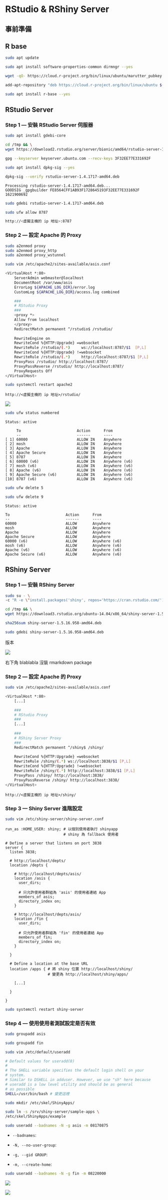 # RStudio & RShiny Server

## 事前準備

## R base

``` .bash
sudo apt update
```

``` .bash
sudo apt install software-properties-common dirmngr --yes
```

``` .bash
wget -qO- https://cloud.r-project.org/bin/linux/ubuntu/marutter_pubkey.asc | sudo tee -a /etc/apt/trusted.gpg.d/cran_ubuntu_key.asc
```

``` .bash
add-apt-repository "deb https://cloud.r-project.org/bin/linux/ubuntu $(lsb_release -cs)-cran40/"
```

``` .bash
sudo apt install r-base --yes
```

## RStudio Server

### Step 1 --- 安裝 RStudio Server 伺服器

``` .bash
sudo apt install gdebi-core
```

``` .bash
cd /tmp && \
wget https://download2.rstudio.org/server/bionic/amd64/rstudio-server-1.4.1717-amd64.deb
```

``` .bash
gpg --keyserver keyserver.ubuntu.com --recv-keys 3F32EE77E331692F
```

``` .bash
sudo apt install dpkg-sig --yes
```

``` .bash
dpkg-sig --verify rstudio-server-1.4.1717-amd64.deb
```

``` .console_output
Processing rstudio-server-1.4.1717-amd64.deb...
GOODSIG _gpgbuilder FE8564CFF1AB93F1728645193F32EE77E331692F 1621900692
```

``` .bash
sudo gdebi rstudio-server-1.4.1717-amd64.deb
```

``` .bash
sudo ufw allow 8787
```

``` .bash
http://<虛擬主機的 ip 地址>:8787
```

### Step 2 --- 設定 Apache 的 Proxy

``` .bash
sudo a2enmod proxy
sudo a2enmod proxy_http
sudo a2enmod proxy_wstunnel
```

``` .bash
sudo vim /etc/apache2/sites-available/asis.conf
```

``` .bash
<VirtualHost *:80>
    ServerAdmin webmaster@localhost
    DocumentRoot /var/www/asis
    ErrorLog ${APACHE_LOG_DIR}/error.log
    CustomLog ${APACHE_LOG_DIR}/access.log combined

    ###
    # RStudio Proxy
    ###
    <proxy *>
    Allow from localhost
    </proxy>
    RedirectMatch permanent ^/rstudio$ /rstudio/
  
    RewriteEngine on
    RewriteCond %{HTTP:Upgrade} =websocket
    RewriteRule /rstudio/(.*)     ws://localhost:8787/$1  [P,L]
    RewriteCond %{HTTP:Upgrade} !=websocket
    RewriteRule /rstudio/(.*)     http://localhost:8787/$1 [P,L]
    ProxyPass /rstudio/ http://localhost:8787/
    ProxyPassReverse /rstudio/ http://localhost:8787/
    ProxyRequests Off
</VirtualHost>
```

``` .bash
sudo systemctl restart apache2
```

    http://<虛擬主機的 ip 地址>/rstudio/

![](figures/apache2-rstudio-server-login-page.png)

``` .bash
sudo ufw status numbered
```

    Status: active

         To                         Action      From
         --                         ------      ----
    [ 1] 60000                      ALLOW IN    Anywhere                  
    [ 2] mosh                       ALLOW IN    Anywhere                  
    [ 3] Apache                     ALLOW IN    Anywhere                  
    [ 4] Apache Secure              ALLOW IN    Anywhere                  
    [ 5] 8787                       ALLOW IN    Anywhere                  
    [ 6] 60000 (v6)                 ALLOW IN    Anywhere (v6)             
    [ 7] mosh (v6)                  ALLOW IN    Anywhere (v6)             
    [ 8] Apache (v6)                ALLOW IN    Anywhere (v6)             
    [ 9] Apache Secure (v6)         ALLOW IN    Anywhere (v6)             
    [10] 8787 (v6)                  ALLOW IN    Anywhere (v6)

``` .bash
sudo ufw delete 5
```

``` .bash
sudo ufw delete 9
```

    Status: active

    To                         Action      From
    --                         ------      ----
    60000                      ALLOW       Anywhere                  
    mosh                       ALLOW       Anywhere                  
    Apache                     ALLOW       Anywhere                  
    Apache Secure              ALLOW       Anywhere                  
    60000 (v6)                 ALLOW       Anywhere (v6)             
    mosh (v6)                  ALLOW       Anywhere (v6)             
    Apache (v6)                ALLOW       Anywhere (v6)             
    Apache Secure (v6)         ALLOW       Anywhere (v6)

## RShiny Server

### Step 1 --- 安裝 RShiny Server

``` .bash
sudo su - \
-c "R -e \"install.packages('shiny', repos='https://cran.rstudio.com/')\""
```

``` .bash
cd /tmp && \
wget https://download3.rstudio.org/ubuntu-14.04/x86_64/shiny-server-1.5.16.958-amd64.deb
```

``` .bash
sha256sum shiny-server-1.5.16.958-amd64.deb 
```

``` .bash
sudo gdebi shiny-server-1.5.16.958-amd64.deb
```

::: {.infobox .info}
版本
:::

![](figures/apache2-shiny-server-main-page.png)

::: {.infobox .info}
右下角 blablabla 沒裝 rmarkdown package
:::

### Step 2 --- 設定 Apache 的 Proxy

``` .bash
sudo vim /etc/apache2/sites-available/asis.conf
```

``` .bash
<VirtualHost *:80>
    [...]

    ###
    # RStudio Proxy
    ###
    [...]
    
    ###
    # RShiny Server Proxy
    ###
    RedirectMatch permanent ^/shiny$ /shiny/
    
    RewriteCond %{HTTP:Upgrade} =websocket
    RewriteRule /shiny/(.*) ws://localhost:3838/$1 [P,L]
    RewriteCond %{HTTP:Upgrade} !=websocket
    RewriteRule /shiny/(.*) http://localhost:3838/$1 [P,L]
    ProxyPass /shiny/ http://localhost:3838/
    ProxyPassReverse /shiny/ http://localhost:3838/
</VirtualHost>
```

    http://<虛擬主機的 ip 地址>/shiny/

### Step 3 --- Shiny Server 進階設定

``` .bash
sudo vim /etc/shiny-server/shiny-server.conf
```

    run_as :HOME_USER: shiny; # 以個別使用者執行 shinyapp
                              # shiny 為 fallback 使用者

    # Define a server that listens on port 3838
    server {
      listen 3838;

      # http://localhost/depts/
      location /depts { 

        # http://localhost/depts/asis/
        location /asis { 
          user_dirs;
          
          # 只允許使用者群組為 'asis' 的使用者連結 App
          members_of asis;
          directory_index on;
        }

        # http://localhost/depts/asis/
        location /fin {
          user_dirs;
          
          # 只允許使用者群組為 'fin' 的使用者連結 App
          members_of fin;
          directory_index on;
        }

      } 

      # Define a location at the base URL
      location /apps { # 將 shiny 位置 http://localhost/shiny/
                       # 變更為 http://localhost/shiny/apps/

        [...]

      }
      
    }

``` .bash
sudo systemctl restart shiny-server
```

### Step 4 --- 使用使用者測試設定是否有效

``` .bash
sudo groupadd asis
```

``` .bash
sudo groupadd fin
```

``` .bash
sudo vim /etc/default/useradd
```

``` .bash
# Default values for useradd(8)
#
# The SHELL variable specifies the default login shell on your
# system.
# Similar to DSHELL in adduser. However, we use "sh" here because
# useradd is a low level utility and should be as general
# as possible
SHELL=/usr/bin/bash # 變更這裡
```

``` .bash
sudo mkdir /etc/skel/ShinyApps/
```

``` .bash
sudo ln -s /srv/shiny-server/sample-apps \
/etc/skel/ShinyApps/example
```

``` .bash
sudo useradd --badnames -N -g asis -m 08170875
```

-   `--badnames`:

-   `-N, --no-user-group`:

-   `-g, --gid GROUP`:

-   `-m, --create-home`:

``` .bash
sudo useradd --badnames -N -g fin -m 08220000
```

![](figures/shiny-server-group-test-successed.png)

![](figures/shiny-server-group-test-failed.png)

